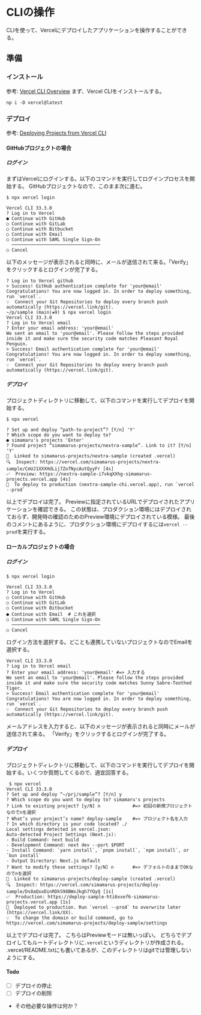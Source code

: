 
# CLIの操作

CLIを使って、Vercelにデプロイしたアプリケーションを操作することができる。

## 準備
### インストール
参考: [Vercel CLI Overview](https://vercel.com/docs/cli)
まず、Vercel CLIをインストールする。
```shell
np i -D vercel@latest
```

### デプロイ
参考: [Deploying Projects from Vercel CLI](https://vercel.com/docs/cli/deploying-from-cli)

#### GitHubプロジェクトの場合
##### ログイン
まずはVercelにログインする。以下のコマンドを実行してログインプロセスを開始する。
GitHubプロジェクトなので、このまま次に進む。

```shell
$ npx vercel login

Vercel CLI 33.3.0
? Log in to Vercel
● Continue with GitHub
○ Continue with GitLab
○ Continue with Bitbucket
○ Continue with Email
○ Continue with SAML Single Sign-On
  ─────────────────────────────────
○ Cancel
```

以下のメッセージが表示されると同時に、メールが送信されて来る。「Verify」をクリックするとログインが完了する。

```shell
? Log in to Vercel github
> Success! GitHub authentication complete for 'your@email'
Congratulations! You are now logged in. In order to deploy something, run `vercel`.
💡  Connect your Git Repositories to deploy every branch push automatically (https://vercel.link/git).
~/p/sample (main|✚9) $ npx vercel login
Vercel CLI 33.3.0
? Log in to Vercel email
? Enter your email address: 'your@email'
We sent an email to 'your@email'. Please follow the steps provided inside it and make sure the security code matches Pleasant Royal Penguin.
> Success! Email authentication complete for 'your@email'
Congratulations! You are now logged in. In order to deploy something, run `vercel`.
💡  Connect your Git Repositories to deploy every branch push automatically (https://vercel.link/git).
```

##### デプロイ
プロジェクトディレクトリに移動して、以下のコマンドを実行してデプロイを開始する。
```shell
$ npx vercel

? Set up and deploy “path-to-project”? [Y/n] 'Y'
? Which scope do you want to deploy to?
● simamaru's projects 'Enter'
? Found project “simamarus-projects/nextra-sample”. Link to it? [Y/n] 'Y'
🔗  Linked to simamarus-projects/nextra-sample (created .vercel)
🔍  Inspect: https://vercel.com/simamarus-projects/nextra-sample/CmUJ1XXXHdLij7ZofNycAutQyyFr [4s]
✅  Preview: https://nextra-sample-i7vkqXXhg-simamarus-projects.vercel.app [4s]
📝  To deploy to production (nextra-sample-chi.vercel.app), run `vercel --prod`
```

以上でデプロイは完了。
Previewに指定されているURLでデプロイされたアプリケーションを確認できる。
この状態は、プロダクション環境にはデプロイされておらず、開発時の確認のためのPreview環境にデプロイされている模様。
最後のコメントにあるように、プロダクション環境にデプロイするには`vercel --prod`を実行する。

#### ローカルプロジェクトの場合
##### ログイン
```shell
$ npx vercel login

Vercel CLI 33.3.0
? Log in to Vercel
○ Continue with GitHub
○ Continue with GitLab
○ Continue with Bitbucket
● Continue with Email  # これを選択
○ Continue with SAML Single Sign-On
  ─────────────────────────────────
○ Cancel
```

ログイン方法を選択する。どことも連携していないプロジェクトなのでEmailを選択する。

```shell
Vercel CLI 33.3.0
? Log in to Vercel email
? Enter your email address: 'your@email' #=> 入力する
We sent an email to 'your@email'. Please follow the steps provided inside it and make sure the security code matches Sunny Sabre-Toothed Tiger.
> Success! Email authentication complete for 'your@email'
Congratulations! You are now logged in. In order to deploy something, run `vercel`.
💡  Connect your Git Repositories to deploy every branch push automatically (https://vercel.link/git).
```

メールアドレスを入力すると、以下のメッセージが表示されると同時にメールが送信されて来る。
「Verify」をクリックするとログインが完了する。

##### デプロイ
プロジェクトディレクトリに移動して、以下のコマンドを実行してデプロイを開始する。いくつか質問してくるので、適宜回答する。

```shell
 $ npx vercel
Vercel CLI 33.3.0
? Set up and deploy “~/prj/sample”? [Y/n] y
? Which scope do you want to deploy to? simamaru's projects
? Link to existing project? [y/N] n            #=> 初回の新規プロジェクトなのでnを選択
? What’s your project’s name? deploy-sample    #=> プロジェクト名を入力
? In which directory is your code located? ./
Local settings detected in vercel.json:
Auto-detected Project Settings (Next.js):
- Build Command: next build
- Development Command: next dev --port $PORT
- Install Command: `yarn install`, `pnpm install`, `npm install`, or `bun install`
- Output Directory: Next.js default
? Want to modify these settings? [y/N] n       #=> デフォルトのままでOKなのでnを選択
🔗  Linked to simamarus-projects/deploy-sample (created .vercel)
🔍  Inspect: https://vercel.com/simamarus-projects/deploy-sample/Ds8aQxxDinRDkS98BWxJkgh7YQyQ [1s]
✅  Production: https://deploy-sample-hti6xxef6-simamarus-projects.vercel.app [1s]
📝  Deployed to production. Run `vercel --prod` to overwrite later (https://vercel.link/XX).
💡  To change the domain or build command, go to https://vercel.com/simamarus-projects/deploy-sample/settings
```

以上でデプロイは完了。
こちらはPreviewモードは無いっぽい。
<Notis type="caution">
  どちらでデプロイしてもルートディレクトリに`.vercel`というディレクトリが作成される。
  .vercel/README.txtにも書いてあるが、このディレクトリはgitでは管理しないようにする。
</Notis>

#### Todo
- [ ] デプロイの停止
- [ ] デプロイの削除
- その他必要な操作は何か？